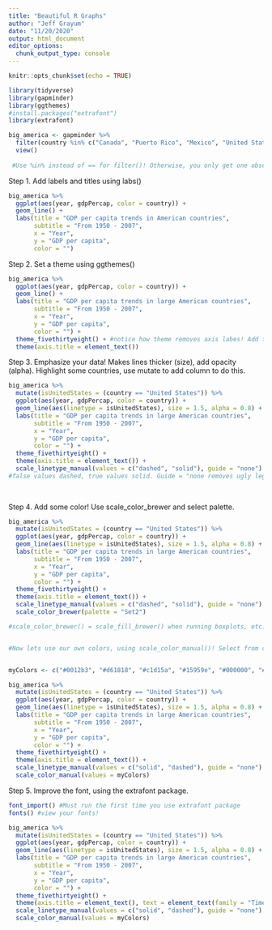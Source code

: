 ```yaml
---
title: "Beautiful R Graphs"
author: "Jeff Grayum"
date: "11/20/2020"
output: html_document
editor_options: 
  chunk_output_type: console
---
```


```r
knitr::opts_chunk$set(echo = TRUE)
```

```r
library(tidyverse)
library(gapminder)
library(ggthemes)
#install.packages("extrafont")
library(extrafont)
```

```r
big_america <- gapminder %>%
  filter(country %in% c("Canada", "Puerto Rico", "Mexico", "United States", "Costa Rica", "Brazil")) %>%
  view()
        
 #Use %in% instead of == for filter()! Otherwise, you only get one observation for each country.
```

Step 1. Add labels and titles using labs()
```r
big_america %>%
  ggplot(aes(year, gdpPercap, color = country)) +
  geom_line() +
  labs(title = "GDP per capita trends in American countries",
       subtitle = "From 1950 - 2007",
       x = "Year",
       y = "GDP per capita",
       color = "")
```


Step 2.  Set a theme using ggthemes()
```r
big_america %>%
  ggplot(aes(year, gdpPercap, color = country)) +
  geom_line() +
  labs(title = "GDP per capita trends in large American countries",
       subtitle = "From 1950 - 2007",
       x = "Year",
       y = "GDP per capita",
       color = "") +
  theme_fivethirtyeight() + #notice how theme removes axis labes! Add them.
  theme(axis.title = element_text())
```


Step 3. Emphasize your data! Makes lines thicker (size), add opacity (alpha). Highlight some countries, use mutate to add column to do this.
```r
big_america %>%
  mutate(isUnitedStates = (country == "United States")) %>%
  ggplot(aes(year, gdpPercap, color = country)) +
  geom_line(aes(linetype = isUnitedStates), size = 1.5, alpha = 0.8) +
  labs(title = "GDP per capita trends in large American countries",
       subtitle = "From 1950 - 2007",
       x = "Year",
       y = "GDP per capita",
       color = "") +
  theme_fivethirtyeight() + 
  theme(axis.title = element_text()) +
  scale_linetype_manual(values = c("dashed", "solid"), guide = "none") 
#false values dashed, true values solid. Guide = "none removes ugly legend.
  
  
```


Step 4.  Add some color!  Use scale_color_brewer and select palette.
```r
big_america %>%
  mutate(isUnitedStates = (country == "United States")) %>%
  ggplot(aes(year, gdpPercap, color = country)) +
  geom_line(aes(linetype = isUnitedStates), size = 1.5, alpha = 0.8) +
  labs(title = "GDP per capita trends in large American countries",
       subtitle = "From 1950 - 2007",
       x = "Year",
       y = "GDP per capita",
       color = "") +
  theme_fivethirtyeight() + 
  theme(axis.title = element_text()) +
  scale_linetype_manual(values = c("dashed", "solid"), guide = "none") +
  scale_color_brewer(palette = "Set2")

#scale_color_brewer() = scale_fill_brewer() when running boxplots, etc.


#Now lets use our own colors, using scale_color_manual()! Select from color picker in google.


myColors <- c("#0012b3", "#d61818", "#c1d15a", "#15959e", "#000000", "#705e42") #NOTE next take note of which hex is which color!  

big_america %>%
  mutate(isUnitedStates = (country == "United States")) %>%
  ggplot(aes(year, gdpPercap, color = country)) +
  geom_line(aes(linetype = isUnitedStates), size = 1.5, alpha = 0.8) +
  labs(title = "GDP per capita trends in large American countries",
       subtitle = "From 1950 - 2007",
       x = "Year",
       y = "GDP per capita",
       color = "") +
  theme_fivethirtyeight() + 
  theme(axis.title = element_text()) +
  scale_linetype_manual(values = c("solid", "dashed"), guide = "none") +
  scale_color_manual(values = myColors)
```

Step 5.  Improve the font, using the extrafont package.
```r
font_import() #Must run the first time you use extrafont package
fonts() #view your fonts!

big_america %>%
  mutate(isUnitedStates = (country == "United States")) %>%
  ggplot(aes(year, gdpPercap, color = country)) +
  geom_line(aes(linetype = isUnitedStates), size = 1.5, alpha = 0.8) +
  labs(title = "GDP per capita trends in large American countries",
       subtitle = "From 1950 - 2007",
       x = "Year",
       y = "GDP per capita",
       color = "") +
  theme_fivethirtyeight() + 
  theme(axis.title = element_text(), text = element_text(family = "Times New Roman")) +
  scale_linetype_manual(values = c("solid", "dashed"), guide = "none") +
  scale_color_manual(values = myColors)
```

